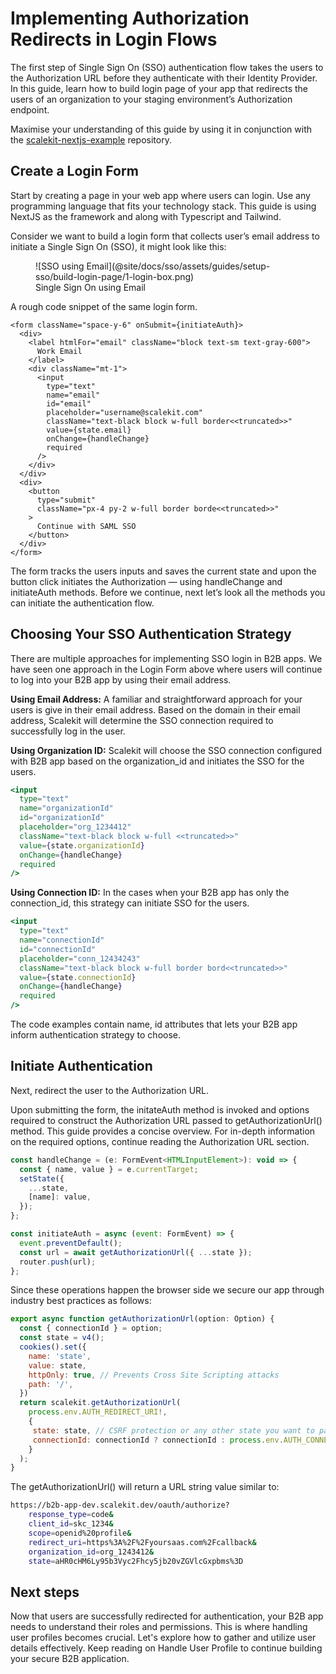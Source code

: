 
# Implementing Authorization Redirects in Login Flows

The first step of Single Sign On (SSO) authentication flow takes the users to the Authorization URL before they authenticate with their Identity Provider. In this guide, learn how to build login page of your app that redirects the users of an organization to your staging environment’s Authorization endpoint.

Maximise your understanding of this guide by using it in conjunction with the [scalekit-nextjs-example](https://github.com/scalekit-inc/scalekit-nextjs-example) repository.

## Create a Login Form

Start by creating a page in your web app where users can login. Use any programming language that fits your technology stack. This guide is using NextJS as the framework and along with Typescript and Tailwind.

Consider we want to build a login form that collects user’s email address to initiate a Single Sign On (SSO), it might look like this:

<figure className="width-50">
  ![SSO using
  Email](@site/docs/sso/assets/guides/setup-sso/build-login-page/1-login-box.png)
  <figcaption>Single Sign On using Email</figcaption>
</figure>

A rough code snippet of the same login form.

```tsx title="app/login/page.tsx"
<form className="space-y-6" onSubmit={initiateAuth}>
  <div>
    <label htmlFor="email" className="block text-sm text-gray-600">
      Work Email
    </label>
    <div className="mt-1">
      <input
        type="text"
        name="email"
        id="email"
        placeholder="username@scalekit.com"
        className="text-black block w-full border<<truncated>>"
        value={state.email}
        onChange={handleChange}
        required
      />
    </div>
  </div>
  <div>
    <button
      type="submit"
      className="px-4 py-2 w-full border borde<<truncated>>"
    >
      Continue with SAML SSO
    </button>
  </div>
</form>
```

The form tracks the users inputs and saves the current state and upon the button click initiates the Authorization — using <SimpleCode>handleChange</SimpleCode> and <SimpleCode>initiateAuth</SimpleCode> methods. Before we continue, next let’s look all the methods you can initiate the authentication flow.

## **Choosing Your SSO Authentication Strategy**

There are multiple approaches for implementing SSO login in B2B apps. We have seen one approach in the Login Form above where users will continue to log into your B2B app by using their email address.

**Using Email Address:** A familiar and straightforward approach for your users is give in their email address. Based on the domain in their email address, Scalekit will determine the SSO connection required to successfully log in the user.

**Using Organization ID:** Scalekit will choose the SSO connection configured with B2B app based on the <SimpleCode>organization_id</SimpleCode> and initiates the SSO for the users.

```jsx
<input
  type="text"
  name="organizationId"
  id="organizationId"
  placeholder="org_1234412"
  className="text-black block w-full <<truncated>>"
  value={state.organizationId}
  onChange={handleChange}
  required
/>
```

**Using Connection ID:** In the cases when your B2B app has only the <SimpleCode>connection_id</SimpleCode>, this strategy can initiate SSO for the users.

```jsx
<input
  type="text"
  name="connectionId"
  id="connectionId"
  placeholder="conn_12434243"
  className="text-black block w-full border bord<<truncated>>"
  value={state.connectionId}
  onChange={handleChange}
  required
/>
```

The code examples contain <SimpleCode>name</SimpleCode>, <SimpleCode>id</SimpleCode> attributes that lets your B2B app inform authentication strategy to choose.

## Initiate Authentication

Next, redirect the user to the Authorization URL.

Upon submitting the form, the <SimpleCode>initateAuth</SimpleCode> method is invoked and options required to construct the Authorization URL passed to <SimpleCode>getAuthorizationUrl()</SimpleCode> method. This guide provides a concise overview. For in-depth information on the required options, continue reading the Authorization URL section.

```jsx title="app/login/page.tsx"
const handleChange = (e: FormEvent<HTMLInputElement>): void => {
  const { name, value } = e.currentTarget;
  setState({
    ...state,
    [name]: value,
  });
};

const initiateAuth = async (event: FormEvent) => {
  event.preventDefault();
  const url = await getAuthorizationUrl({ ...state });
  router.push(url);
};
```

Since these operations happen the browser side we secure our app through industry best practices as follows:

```jsx title="app/actions/login.ts"
export async function getAuthorizationUrl(option: Option) {
  const { connectionId } = option;
  const state = v4();
  cookies().set({
    name: 'state',
    value: state,
    httpOnly: true, // Prevents Cross Site Scripting attacks
    path: '/',
  })
  return scalekit.getAuthorizationUrl(
    process.env.AUTH_REDIRECT_URI!,
    {
     state: state, // CSRF protection or any other state you want to pass
     connectionId: connectionId ? connectionId : process.env.AUTH_CONNECTION_ID!
    }
  );
}
```

The <SimpleCode>getAuthorizationUrl()</SimpleCode> will return a URL string value similar to:

```sh
https://b2b-app-dev.scalekit.dev/oauth/authorize?
    response_type=code&
    client_id=skc_1234&
    scope=openid%20profile&
    redirect_uri=https%3A%2F%2Fyoursaas.com%2Fcallback&
    organization_id=org_1243412&
    state=aHR0cHM6Ly95b3Vyc2Fhcy5jb20vZGVlcGxpbms%3D
```

## Next steps

Now that users are successfully redirected for authentication, your B2B app needs to understand their roles and permissions. This is where handling user profiles becomes crucial. Let's explore how to gather and utilize user details effectively. Keep reading on Handle User Profile to continue building your secure B2B application.
